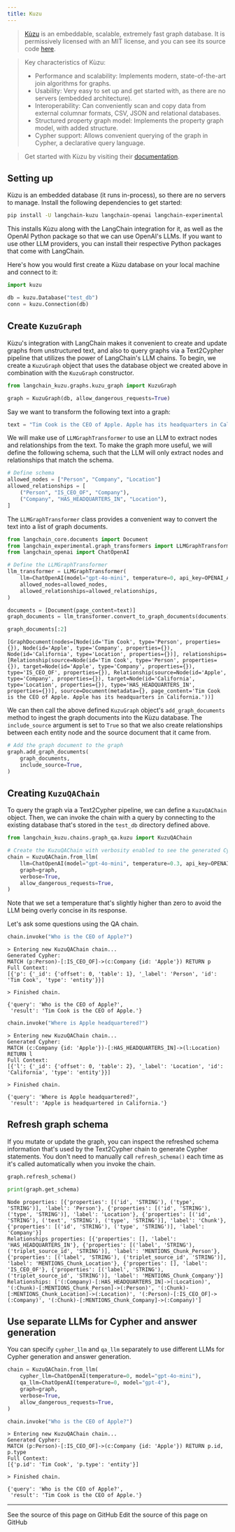 ```yaml
---
title: Kuzu
---
```


> [Kùzu](https://kuzudb.com/) is an embeddable, scalable, extremely fast graph database.
> It is permissively licensed with an MIT license, and you can see its source code [here](https://github.com/kuzudb/kuzu).

> Key characteristics of Kùzu:
>
>- Performance and scalability: Implements modern, state-of-the-art join algorithms for graphs.
>- Usability: Very easy to set up and get started with, as there are no servers (embedded architecture).
>- Interoperability: Can conveniently scan and copy data from external columnar formats, CSV, JSON and relational databases.
>- Structured property graph model: Implements the property graph model, with added structure.
>- Cypher support: Allows convenient querying of the graph in Cypher, a declarative query language.

> Get started with Kùzu by visiting their [documentation](https://docs.kuzudb.com/).

## Setting up

Kùzu is an embedded database (it runs in-process), so there are no servers to manage. Install the
following dependencies to get started:

```bash
pip install -U langchain-kuzu langchain-openai langchain-experimental
```

This installs Kùzu along with the LangChain integration for it, as well as the OpenAI Python package
so that we can use OpenAI's LLMs. If you want to use other LLM providers, you can install their
respective Python packages that come with LangChain.

Here's how you would first create a Kùzu database on your local machine and connect to it:

```python
import kuzu

db = kuzu.Database("test_db")
conn = kuzu.Connection(db)
```

## Create `KuzuGraph`

Kùzu's integration with LangChain makes it convenient to create and update graphs from unstructured text, and also to query graphs via a Text2Cypher pipeline that utilizes the
power of LangChain's LLM chains. To begin, we create a `KuzuGraph` object that uses the database object we created above in combination with the `KuzuGraph` constructor.

```python
from langchain_kuzu.graphs.kuzu_graph import KuzuGraph

graph = KuzuGraph(db, allow_dangerous_requests=True)
```

Say we want to transform the following text into a graph:

```python
text = "Tim Cook is the CEO of Apple. Apple has its headquarters in California."
```

We will make use of `LLMGraphTransformer` to use an LLM to extract nodes and relationships from the text.
To make the graph more useful, we will define the following schema, such that the LLM will only
extract nodes and relationships that match the schema.

```python
# Define schema
allowed_nodes = ["Person", "Company", "Location"]
allowed_relationships = [
    ("Person", "IS_CEO_OF", "Company"),
    ("Company", "HAS_HEADQUARTERS_IN", "Location"),
]
```

The `LLMGraphTransformer` class provides a convenient way to convert the text into a list of graph documents.

```python
from langchain_core.documents import Document
from langchain_experimental.graph_transformers import LLMGraphTransformer
from langchain_openai import ChatOpenAI

# Define the LLMGraphTransformer
llm_transformer = LLMGraphTransformer(
    llm=ChatOpenAI(model="gpt-4o-mini", temperature=0, api_key=OPENAI_API_KEY),
    allowed_nodes=allowed_nodes,
    allowed_relationships=allowed_relationships,
)

documents = [Document(page_content=text)]
graph_documents = llm_transformer.convert_to_graph_documents(documents)
```

```python
graph_documents[:2]
```

```output
[GraphDocument(nodes=[Node(id='Tim Cook', type='Person', properties={}), Node(id='Apple', type='Company', properties={}), Node(id='California', type='Location', properties={})], relationships=[Relationship(source=Node(id='Tim Cook', type='Person', properties={}), target=Node(id='Apple', type='Company', properties={}), type='IS_CEO_OF', properties={}), Relationship(source=Node(id='Apple', type='Company', properties={}), target=Node(id='California', type='Location', properties={}), type='HAS_HEADQUARTERS_IN', properties={})], source=Document(metadata={}, page_content='Tim Cook is the CEO of Apple. Apple has its headquarters in California.'))]
```

We can then call the above defined `KuzuGraph` object's `add_graph_documents` method to ingest the graph documents into the Kùzu database.
The `include_source` argument is set to `True` so that we also create relationships between each entity node and the source document that it came from.

```python
# Add the graph document to the graph
graph.add_graph_documents(
    graph_documents,
    include_source=True,
)
```

## Creating `KuzuQAChain`

To query the graph via a Text2Cypher pipeline, we can define a `KuzuQAChain` object. Then, we can invoke the chain with a query by connecting to the existing database that's stored in the `test_db` directory defined above.

```python
from langchain_kuzu.chains.graph_qa.kuzu import KuzuQAChain

# Create the KuzuQAChain with verbosity enabled to see the generated Cypher queries
chain = KuzuQAChain.from_llm(
    llm=ChatOpenAI(model="gpt-4o-mini", temperature=0.3, api_key=OPENAI_API_KEY),
    graph=graph,
    verbose=True,
    allow_dangerous_requests=True,
)
```

Note that we set a temperature that's slightly higher than zero to avoid the LLM being overly concise in its response.

Let's ask some questions using the QA chain.

```python
chain.invoke("Who is the CEO of Apple?")
```

```output
> Entering new KuzuQAChain chain...
Generated Cypher:
MATCH (p:Person)-[:IS_CEO_OF]->(c:Company {id: 'Apple'}) RETURN p
Full Context:
[{'p': {'_id': {'offset': 0, 'table': 1}, '_label': 'Person', 'id': 'Tim Cook', 'type': 'entity'}}]

> Finished chain.
```

```output
{'query': 'Who is the CEO of Apple?',
 'result': 'Tim Cook is the CEO of Apple.'}
```

```python
chain.invoke("Where is Apple headquartered?")
```

```output
> Entering new KuzuQAChain chain...
Generated Cypher:
MATCH (c:Company {id: 'Apple'})-[:HAS_HEADQUARTERS_IN]->(l:Location) RETURN l
Full Context:
[{'l': {'_id': {'offset': 0, 'table': 2}, '_label': 'Location', 'id': 'California', 'type': 'entity'}}]

> Finished chain.
```

```output
{'query': 'Where is Apple headquartered?',
 'result': 'Apple is headquartered in California.'}
```

## Refresh graph schema

If you mutate or update the graph, you can inspect the refreshed schema information that's used by the Text2Cypher chain to generate Cypher statements.
You don't need to manually call `refresh_schema()` each time as it's called automatically when you invoke the chain.

```python
graph.refresh_schema()

print(graph.get_schema)
```

```output
Node properties: [{'properties': [('id', 'STRING'), ('type', 'STRING')], 'label': 'Person'}, {'properties': [('id', 'STRING'), ('type', 'STRING')], 'label': 'Location'}, {'properties': [('id', 'STRING'), ('text', 'STRING'), ('type', 'STRING')], 'label': 'Chunk'}, {'properties': [('id', 'STRING'), ('type', 'STRING')], 'label': 'Company'}]
Relationships properties: [{'properties': [], 'label': 'HAS_HEADQUARTERS_IN'}, {'properties': [('label', 'STRING'), ('triplet_source_id', 'STRING')], 'label': 'MENTIONS_Chunk_Person'}, {'properties': [('label', 'STRING'), ('triplet_source_id', 'STRING')], 'label': 'MENTIONS_Chunk_Location'}, {'properties': [], 'label': 'IS_CEO_OF'}, {'properties': [('label', 'STRING'), ('triplet_source_id', 'STRING')], 'label': 'MENTIONS_Chunk_Company'}]
Relationships: ['(:Company)-[:HAS_HEADQUARTERS_IN]->(:Location)', '(:Chunk)-[:MENTIONS_Chunk_Person]->(:Person)', '(:Chunk)-[:MENTIONS_Chunk_Location]->(:Location)', '(:Person)-[:IS_CEO_OF]->(:Company)', '(:Chunk)-[:MENTIONS_Chunk_Company]->(:Company)']
```

## Use separate LLMs for Cypher and answer generation

You can specify `cypher_llm` and `qa_llm` separately to use different LLMs for Cypher generation and answer generation.

```python
chain = KuzuQAChain.from_llm(
    cypher_llm=ChatOpenAI(temperature=0, model="gpt-4o-mini"),
    qa_llm=ChatOpenAI(temperature=0, model="gpt-4"),
    graph=graph,
    verbose=True,
    allow_dangerous_requests=True,
)
```

```python
chain.invoke("Who is the CEO of Apple?")
```

```output
> Entering new KuzuQAChain chain...
Generated Cypher:
MATCH (p:Person)-[:IS_CEO_OF]->(c:Company {id: 'Apple'}) RETURN p.id, p.type
Full Context:
[{'p.id': 'Tim Cook', 'p.type': 'entity'}]

> Finished chain.
```

```output
{'query': 'Who is the CEO of Apple?',
 'result': 'Tim Cook is the CEO of Apple.'}
```

---

<CardGroup cols={2}>
  <Card title="View Source" icon="eye" href="https://github.com/langchain-ai/docs/blob/main/src/oss/python/integrations/graphs/kuzu_db.mdx">
    See the source of this page on GitHub
  </Card>
  <Card title="Edit Source" icon="pen-to-square" href="https://github.com/langchain-ai/docs/edit/main/src/oss/python/integrations/graphs/kuzu_db.mdx">
    Edit the source of this page on GitHub
  </Card>
</CardGroup>
